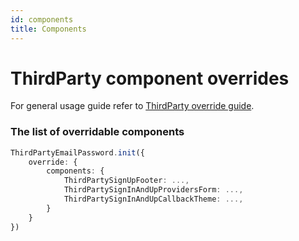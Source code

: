```yaml
---
id: components
title: Components
---
```


# ThirdParty component overrides
For general usage guide refer to [ThirdParty override guide](/docs/thirdparty/advanced-customizations/react-component-override/usage).

### The list of overridable components

<!--DOCUSAURUS_CODE_TABS-->
<!--ReactJS-->
```ts
ThirdPartyEmailPassword.init({
    override: {
        components: {
            ThirdPartySignUpFooter: ...,
            ThirdPartySignInAndUpProvidersForm: ...,
            ThirdPartySignInAndUpCallbackTheme: ...,
        }
    }
})
```
<!--END_DOCUSAURUS_CODE_TABS-->
